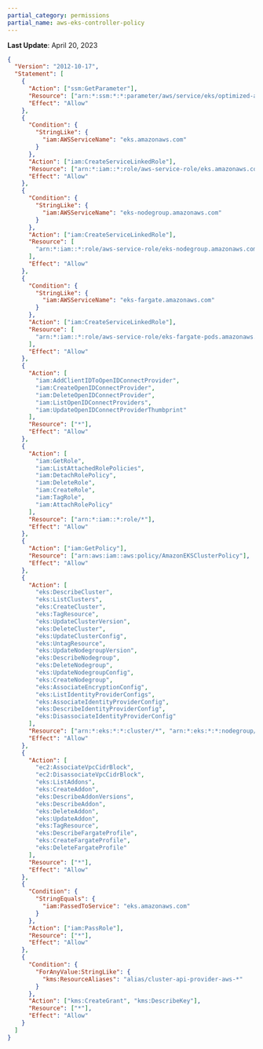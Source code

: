 ```yaml
---
partial_category: permissions
partial_name: aws-eks-controller-policy
---
```

**Last Update**: April 20, 2023

```json
{
  "Version": "2012-10-17",
  "Statement": [
    {
      "Action": ["ssm:GetParameter"],
      "Resource": ["arn:*:ssm:*:*:parameter/aws/service/eks/optimized-ami/*"],
      "Effect": "Allow"
    },
    {
      "Condition": {
        "StringLike": {
          "iam:AWSServiceName": "eks.amazonaws.com"
        }
      },
      "Action": ["iam:CreateServiceLinkedRole"],
      "Resource": ["arn:*:iam::*:role/aws-service-role/eks.amazonaws.com/AWSServiceRoleForAmazonEKS"],
      "Effect": "Allow"
    },
    {
      "Condition": {
        "StringLike": {
          "iam:AWSServiceName": "eks-nodegroup.amazonaws.com"
        }
      },
      "Action": ["iam:CreateServiceLinkedRole"],
      "Resource": [
        "arn:*:iam::*:role/aws-service-role/eks-nodegroup.amazonaws.com/AWSServiceRoleForAmazonEKSNodegroup"
      ],
      "Effect": "Allow"
    },
    {
      "Condition": {
        "StringLike": {
          "iam:AWSServiceName": "eks-fargate.amazonaws.com"
        }
      },
      "Action": ["iam:CreateServiceLinkedRole"],
      "Resource": [
        "arn:*:iam::*:role/aws-service-role/eks-fargate-pods.amazonaws.com/AWSServiceRoleForAmazonEKSForFargate"
      ],
      "Effect": "Allow"
    },
    {
      "Action": [
        "iam:AddClientIDToOpenIDConnectProvider",
        "iam:CreateOpenIDConnectProvider",
        "iam:DeleteOpenIDConnectProvider",
        "iam:ListOpenIDConnectProviders",
        "iam:UpdateOpenIDConnectProviderThumbprint"
      ],
      "Resource": ["*"],
      "Effect": "Allow"
    },
    {
      "Action": [
        "iam:GetRole",
        "iam:ListAttachedRolePolicies",
        "iam:DetachRolePolicy",
        "iam:DeleteRole",
        "iam:CreateRole",
        "iam:TagRole",
        "iam:AttachRolePolicy"
      ],
      "Resource": ["arn:*:iam::*:role/*"],
      "Effect": "Allow"
    },
    {
      "Action": ["iam:GetPolicy"],
      "Resource": ["arn:aws:iam::aws:policy/AmazonEKSClusterPolicy"],
      "Effect": "Allow"
    },
    {
      "Action": [
        "eks:DescribeCluster",
        "eks:ListClusters",
        "eks:CreateCluster",
        "eks:TagResource",
        "eks:UpdateClusterVersion",
        "eks:DeleteCluster",
        "eks:UpdateClusterConfig",
        "eks:UntagResource",
        "eks:UpdateNodegroupVersion",
        "eks:DescribeNodegroup",
        "eks:DeleteNodegroup",
        "eks:UpdateNodegroupConfig",
        "eks:CreateNodegroup",
        "eks:AssociateEncryptionConfig",
        "eks:ListIdentityProviderConfigs",
        "eks:AssociateIdentityProviderConfig",
        "eks:DescribeIdentityProviderConfig",
        "eks:DisassociateIdentityProviderConfig"
      ],
      "Resource": ["arn:*:eks:*:*:cluster/*", "arn:*:eks:*:*:nodegroup/*/*/*"],
      "Effect": "Allow"
    },
    {
      "Action": [
        "ec2:AssociateVpcCidrBlock",
        "ec2:DisassociateVpcCidrBlock",
        "eks:ListAddons",
        "eks:CreateAddon",
        "eks:DescribeAddonVersions",
        "eks:DescribeAddon",
        "eks:DeleteAddon",
        "eks:UpdateAddon",
        "eks:TagResource",
        "eks:DescribeFargateProfile",
        "eks:CreateFargateProfile",
        "eks:DeleteFargateProfile"
      ],
      "Resource": ["*"],
      "Effect": "Allow"
    },
    {
      "Condition": {
        "StringEquals": {
          "iam:PassedToService": "eks.amazonaws.com"
        }
      },
      "Action": ["iam:PassRole"],
      "Resource": ["*"],
      "Effect": "Allow"
    },
    {
      "Condition": {
        "ForAnyValue:StringLike": {
          "kms:ResourceAliases": "alias/cluster-api-provider-aws-*"
        }
      },
      "Action": ["kms:CreateGrant", "kms:DescribeKey"],
      "Resource": ["*"],
      "Effect": "Allow"
    }
  ]
}
```